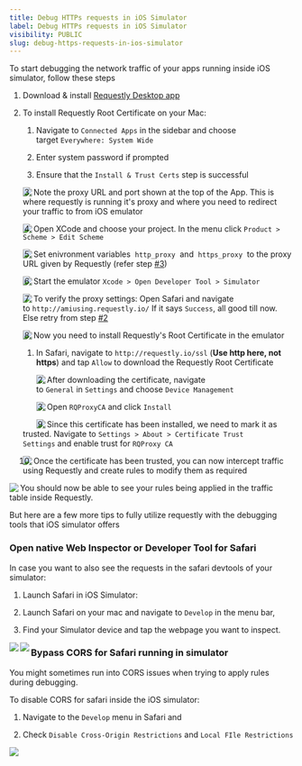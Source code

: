 ```yaml
---
title: Debug HTTPs requests in iOS Simulator
label: Debug HTTPs requests in iOS Simulator
visibility: PUBLIC
slug: debug-https-requests-in-ios-simulator
---
```


To start debugging the network traffic of your apps running inside iOS simulator, follow these steps

1. Download & install [Requestly Desktop app](https://requestly.io/desktop)

2. To install Requestly Root Certificate on your Mac:

   1. Navigate to `Connected Apps` in the sidebar and choose target `Everywhere: System Wide`

   2. Enter system password if prompted

   3. Ensure that the `Install & Trust Certs` step is successful

   <Image src="https://imagedelivery.net/IEMzXmjRvW0g933AN5ejrA/wwwnotionso-image-prod-files-secures3us-west-2amazonawscom-8e04dd23-74cd-4c44-8158-4238eac359d1-9b8cbc7c-5d7f-4835-9567-9fe0e0350cc5-install-and-trust-cert-systemwidepng/public" align="left" />

3. Note the proxy URL and port shown at the top of the App. This is where requestly is running it's proxy and where you need to redirect your traffic to from iOS emulator

   <Image src="https://imagedelivery.net/IEMzXmjRvW0g933AN5ejrA/wwwnotionso-image-prod-files-secures3us-west-2amazonawscom-8e04dd23-74cd-4c44-8158-4238eac359d1-58a1ed70-b9cd-48f1-8517-fa5e6d97c721-proxy-ip-port-bannerpng/public" align="left" />

4. Open XCode and choose your project. In the menu click `Product > Scheme > Edit Scheme`

   <Image src="https://imagedelivery.net/IEMzXmjRvW0g933AN5ejrA/wwwnotionso-image-prod-files-secures3us-west-2amazonawscom-8e04dd23-74cd-4c44-8158-4238eac359d1-f88c7829-2c2f-4235-bf69-5553bd016833-xcode-edit-schemepng/public" align="left" />

5. Set enivronment variables  `http_proxy`  and  `https_proxy`  to the proxy URL given by Requestly (refer step [#3](https://developers.requestly.com/guides/debugging-https-traffic-in-ios-simulator/#block-5e59f1ea2d5447839c5987f7183c6c6e))

   <Image src="https://imagedelivery.net/IEMzXmjRvW0g933AN5ejrA/wwwnotionso-image-prod-files-secures3us-west-2amazonawscom-8e04dd23-74cd-4c44-8158-4238eac359d1-aca07417-4361-47ee-ad78-08b56ac2d981-schema-env-proxypng/public" align="left" />

6. Start the emulator `Xcode > Open Developer Tool > Simulator`

   <Image src="https://imagedelivery.net/IEMzXmjRvW0g933AN5ejrA/wwwnotionso-image-prod-files-secures3us-west-2amazonawscom-8e04dd23-74cd-4c44-8158-4238eac359d1-f0438da5-44bd-419b-916f-f0f590df7188-launch-simulatorpng/public" align="left" />

7. To verify the proxy settings: Open Safari and navigate to `http://amiusing.requestly.io/` If it says `Success`, all good till now. Else retry from step [#2](https://developers.requestly.com/guides/debugging-https-traffic-in-ios-simulator/#block-36e104050a414bc7a7533400afebe11e)

   <Image src="https://imagedelivery.net/IEMzXmjRvW0g933AN5ejrA/wwwnotionso-image-prod-files-secures3us-west-2amazonawscom-8e04dd23-74cd-4c44-8158-4238eac359d1-41cd864a-089e-41d1-bc9e-864fc9e78afb-safari-amiusing-success-resizedpng/public" align="left" />

8. Now you need to install Requestly's Root Certificate in the emulator

   1. In Safari, navigate to `http://requestly.io/ssl` (**Use http here, not https**) and tap `Allow` to download the Requestly Root Certificate

      <Image src="https://imagedelivery.net/IEMzXmjRvW0g933AN5ejrA/wwwnotionso-image-prod-files-secures3us-west-2amazonawscom-8e04dd23-74cd-4c44-8158-4238eac359d1-1dbffdd7-5160-42d9-84bb-98eaf8b15368-allow-cert-dowload-safari-resizedpng/public" align="left" />

   2. After downloading the certificate, navigate to `General` in `Settings` and choose `Device Management`

      <Image src="https://imagedelivery.net/IEMzXmjRvW0g933AN5ejrA/wwwnotionso-image-prod-files-secures3us-west-2amazonawscom-8e04dd23-74cd-4c44-8158-4238eac359d1-3444a180-8ba8-443b-944b-71ba02a8aff0-general-settings-resizedpng/public" align="left" />

   3. Open `RQProxyCA` and click `Install`

      <Image src="https://imagedelivery.net/IEMzXmjRvW0g933AN5ejrA/wwwnotionso-image-prod-files-secures3us-west-2amazonawscom-8e04dd23-74cd-4c44-8158-4238eac359d1-6c41e7f4-c95a-4ad8-bf4e-21c064009779-install-custom-profilepng/public" align="left" />

9. Since this certificate has been installed, we need to mark it as trusted. Navigate to `Settings > About > Certificate Trust Settings` and enable trust for `RQProxy CA`

   <Image src="https://imagedelivery.net/IEMzXmjRvW0g933AN5ejrA/wwwnotionso-image-prod-files-secures3us-west-2amazonawscom-8e04dd23-74cd-4c44-8158-4238eac359d1-d663ff25-4e2f-42bd-b440-7936d4916a6e-download-custom-profilepng/public" align="left" />

10. Once the certificate has been trusted, you can now intercept traffic using Requestly and create rules to modify them as required

<Image src="https://imagedelivery.net/IEMzXmjRvW0g933AN5ejrA/wwwnotionso-image-prod-files-secures3us-west-2amazonawscom-8e04dd23-74cd-4c44-8158-4238eac359d1-c4b53185-f4df-4f8e-8481-c11563f3685b-running-emulator-with-requestly-desktoppng/public" align="left" />

You should now be able to see your rules being applied in the traffic table inside Requestly.

But here are a few more tips to fully utilize requestly with the debugging tools that iOS simulator offers

### **Open native Web Inspector or Developer Tool for Safari**

In case you want to also see the requests in the safari devtools of your simulator:

1. Launch Safari in iOS Simulator:

2) Launch Safari on your mac and navigate to `Develop` in the menu bar,

3. Find your Simulator device and tap the webpage you want to inspect.

<Image src="https://imagedelivery.net/IEMzXmjRvW0g933AN5ejrA/wwwnotionso-image-prod-files-secures3us-west-2amazonawscom-8e04dd23-74cd-4c44-8158-4238eac359d1-c23cdbb4-fd81-4068-8230-03fb72cfd93d-devtools-webpage-selectionpng/public" align="left" />

<Image src="https://imagedelivery.net/IEMzXmjRvW0g933AN5ejrA/wwwnotionso-image-prod-files-secures3us-west-2amazonawscom-8e04dd23-74cd-4c44-8158-4238eac359d1-8bffba3a-fe12-43cd-96cf-e8e0c7875787-safari-devtools-network-panelpng/public" align="left" />

### **Bypass CORS for Safari running in simulator**

You might sometimes run into CORS issues when trying to apply rules during debugging.

To disable CORS for safari inside the iOS simulator:

1. Navigate to the `Develop` menu in Safari and

2) Check `Disable Cross-Origin Restrictions` and `Local FIle Restrictions`

<Image src="https://imagedelivery.net/IEMzXmjRvW0g933AN5ejrA/wwwnotionso-image-prod-files-secures3us-west-2amazonawscom-8e04dd23-74cd-4c44-8158-4238eac359d1-755535de-071f-45e9-8823-0cc8442aa63a-disable-cors-safari-resizedpng/public" align="left" />

